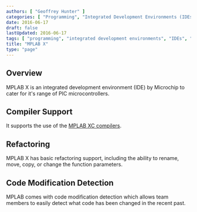 ```yaml
---
authors: [ "Geoffrey Hunter" ]
categories: [ "Programming", "Integrated Development Environments (IDEs)" ]
date: 2016-06-17
draft: false
lastUpdated: 2016-06-17
tags: [ "programming", "integrated development environments", "IDEs", "MPLAB X" ]
title: "MPLAB X"
type: "page"
---
```



## Overview

MPLAB X is an integrated development environment (IDE) by Microchip to cater for it's range of PIC microcontrollers.

## Compiler Support

It supports the use of the [MPLAB XC compilers](/programming/compilers/mplab-xc-compilers/).

## Refactoring

MPLAB X has basic refactoring support, including the ability to rename, move, copy, or change the function parameters.

## Code Modification Detection

MPLAB comes with code modification detection which allows team members to easily detect what code has been changed in the recent past.
